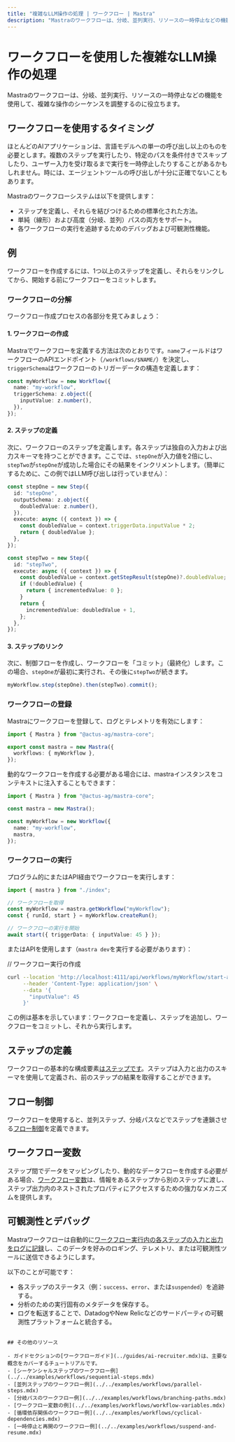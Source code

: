 ```yaml
---
title: "複雑なLLM操作の処理 | ワークフロー | Mastra"
description: "Mastraのワークフローは、分岐、並列実行、リソースの一時停止などの機能を使用して、複雑な操作のシーケンスを調整するのに役立ちます。"
---
```


# ワークフローを使用した複雑なLLM操作の処理

Mastraのワークフローは、分岐、並列実行、リソースの一時停止などの機能を使用して、複雑な操作のシーケンスを調整するのに役立ちます。

## ワークフローを使用するタイミング

ほとんどのAIアプリケーションは、言語モデルへの単一の呼び出し以上のものを必要とします。複数のステップを実行したり、特定のパスを条件付きでスキップしたり、ユーザー入力を受け取るまで実行を一時停止したりすることがあるかもしれません。時には、エージェントツールの呼び出しが十分に正確でないこともあります。

Mastraのワークフローシステムは以下を提供します：

- ステップを定義し、それらを結びつけるための標準化された方法。
- 単純（線形）および高度（分岐、並列）パスの両方をサポート。
- 各ワークフローの実行を追跡するためのデバッグおよび可観測性機能。

## 例

ワークフローを作成するには、1つ以上のステップを定義し、それらをリンクしてから、開始する前にワークフローをコミットします。

### ワークフローの分解

ワークフロー作成プロセスの各部分を見てみましょう：

#### 1. ワークフローの作成

Mastraでワークフローを定義する方法は次のとおりです。`name`フィールドはワークフローのAPIエンドポイント（`/workflows/$NAME/`）を決定し、`triggerSchema`はワークフローのトリガーデータの構造を定義します：

```ts filename="src/mastra/workflow/index.ts"
const myWorkflow = new Workflow({
  name: "my-workflow",
  triggerSchema: z.object({
    inputValue: z.number(),
  }),
});
```

#### 2. ステップの定義

次に、ワークフローのステップを定義します。各ステップは独自の入力および出力スキーマを持つことができます。ここでは、`stepOne`が入力値を2倍にし、`stepTwo`が`stepOne`が成功した場合にその結果をインクリメントします。（簡単にするために、この例ではLLM呼び出しは行っていません）：

```ts filename="src/mastra/workflow/index.ts"
const stepOne = new Step({
  id: "stepOne",
  outputSchema: z.object({
    doubledValue: z.number(),
  }),
  execute: async ({ context }) => {
    const doubledValue = context.triggerData.inputValue * 2;
    return { doubledValue };
  },
});

const stepTwo = new Step({
  id: "stepTwo",
  execute: async ({ context }) => {
    const doubledValue = context.getStepResult(stepOne)?.doubledValue;
    if (!doubledValue) {
      return { incrementedValue: 0 };
    }
    return {
      incrementedValue: doubledValue + 1,
    };
  },
});
```

#### 3. ステップのリンク

次に、制御フローを作成し、ワークフローを「コミット」（最終化）します。この場合、`stepOne`が最初に実行され、その後に`stepTwo`が続きます。

```ts filename="src/mastra/workflow/index.ts"
myWorkflow.step(stepOne).then(stepTwo).commit();
```

### ワークフローの登録

Mastraにワークフローを登録して、ログとテレメトリを有効にします：

```ts showLineNumbers filename="src/mastra/index.ts"
import { Mastra } from "@actus-ag/mastra-core";

export const mastra = new Mastra({
  workflows: { myWorkflow },
});
```

動的なワークフローを作成する必要がある場合には、mastraインスタンスをコンテキストに注入することもできます：

```ts filename="src/mastra/workflow/index.ts"
import { Mastra } from "@actus-ag/mastra-core";

const mastra = new Mastra();

const myWorkflow = new Workflow({
  name: "my-workflow",
  mastra,
});
```

### ワークフローの実行

プログラム的にまたはAPI経由でワークフローを実行します：

```ts showLineNumbers filename="src/mastra/run-workflow.ts" copy
import { mastra } from "./index";

// ワークフローを取得
const myWorkflow = mastra.getWorkflow("myWorkflow");
const { runId, start } = myWorkflow.createRun();

// ワークフローの実行を開始
await start({ triggerData: { inputValue: 45 } });
```

またはAPIを使用します（`mastra dev`を実行する必要があります）：

// ワークフロー実行の作成

```bash
curl --location 'http://localhost:4111/api/workflows/myWorkflow/start-async' \
     --header 'Content-Type: application/json' \
     --data '{
       "inputValue": 45
     }'
```

この例は基本を示しています：ワークフローを定義し、ステップを追加し、ワークフローをコミットし、それから実行します。

## ステップの定義

ワークフローの基本的な構成要素[はステップです](./steps.mdx)。ステップは入力と出力のスキーマを使用して定義され、前のステップの結果を取得することができます。

## フロー制御

ワークフローを使用すると、並列ステップ、分岐パスなどでステップを連鎖させる[フロー制御](./control-flow.mdx)を定義できます。

## ワークフロー変数

ステップ間でデータをマッピングしたり、動的なデータフローを作成する必要がある場合、[ワークフロー変数](./variables.mdx)は、情報をあるステップから別のステップに渡し、ステップ出力内のネストされたプロパティにアクセスするための強力なメカニズムを提供します。

## 可観測性とデバッグ

Mastraワークフローは自動的に[ワークフロー実行内の各ステップの入力と出力をログに記録](../../reference/observability/otel-config.mdx)し、このデータを好みのロギング、テレメトリ、または可観測性ツールに送信できるようにします。

以下のことが可能です：

- 各ステップのステータス（例：`success`、`error`、または`suspended`）を追跡する。
- 分析のための実行固有のメタデータを保存する。
- ログを転送することで、DatadogやNew Relicなどのサードパーティの可観測性プラットフォームと統合する。

```

## その他のリソース

- ガイドセクションの[ワークフローガイド](../guides/ai-recruiter.mdx)は、主要な概念をカバーするチュートリアルです。
- [シーケンシャルステップのワークフロー例](../../examples/workflows/sequential-steps.mdx)
- [並列ステップのワークフロー例](../../examples/workflows/parallel-steps.mdx)
- [分岐パスのワークフロー例](../../examples/workflows/branching-paths.mdx)
- [ワークフロー変数の例](../../examples/workflows/workflow-variables.mdx)
- [循環依存関係のワークフロー例](../../examples/workflows/cyclical-dependencies.mdx)
- [一時停止と再開のワークフロー例](../../examples/workflows/suspend-and-resume.mdx)
```
